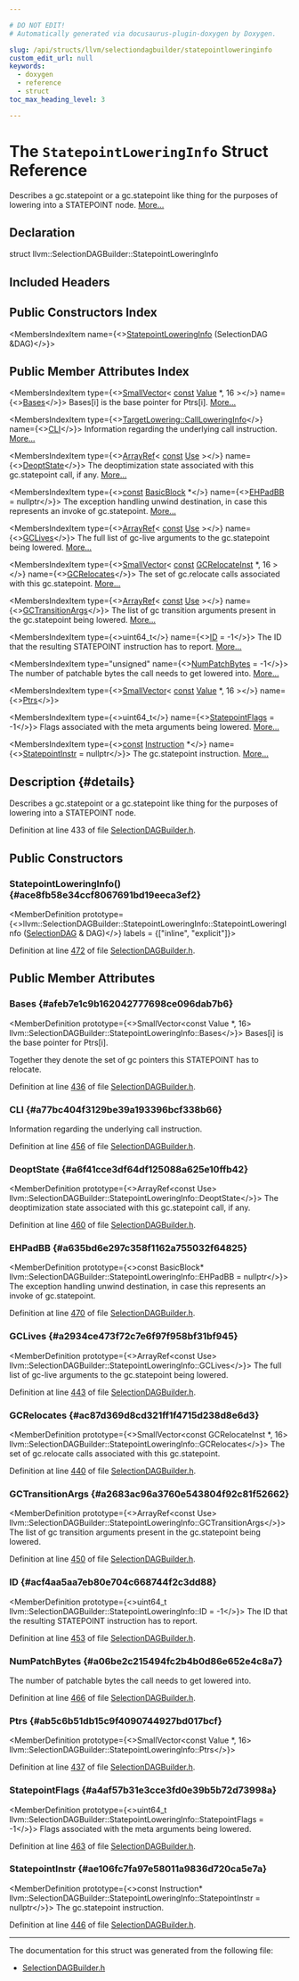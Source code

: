 ```yaml
---

# DO NOT EDIT!
# Automatically generated via docusaurus-plugin-doxygen by Doxygen.

slug: /api/structs/llvm/selectiondagbuilder/statepointloweringinfo
custom_edit_url: null
keywords:
  - doxygen
  - reference
  - struct
toc_max_heading_level: 3

---
```





# The `StatepointLoweringInfo` Struct Reference

<DoxygenPage pluginConfig={pluginConfig}>

Describes a gc.statepoint or a gc.statepoint like thing for the purposes of lowering into a STATEPOINT node. <a href="#details">More...</a>

## Declaration

<CodeBlock>struct llvm::SelectionDAGBuilder::StatepointLoweringInfo</CodeBlock>

## Included Headers

<IncludesList>
<IncludesListItem
  filePath="CodeGen/SelectionDAG/SelectionDAGBuilder.h"
  permalink="/docs/api/files/lib/lib/codegen/lib/codegen/selectiondag/selectiondagbuilder-h"
  isLocal="true" />
</IncludesList>

## Public Constructors Index

<MembersIndex>

<MembersIndexItem
  name={<><a href="#ace8fb58e34ccf8067691bd19eeca3ef2">StatepointLoweringInfo</a> (SelectionDAG &amp;DAG)</>}>
</MembersIndexItem>

</MembersIndex>

## Public Member Attributes Index

<MembersIndex>

<MembersIndexItem
  type={<><a href="/docs/api/classes/llvm/smallvector">SmallVector</a>&lt; <a href="/docs/api/files/lib/lib/target/lib/target/aarch64/aarch64promoteconstant-cpp/#a90f8350fecae261c25be85d38b451bff">const</a> <a href="/docs/api/classes/llvm/value">Value</a> &#42;, 16 &gt;</>}
  name={<><a href="#afeb7e1c9b162042777698ce096dab7b6">Bases</a></>}>
Bases&#91;i&#93; is the base pointer for Ptrs&#91;i&#93;. <a href="#afeb7e1c9b162042777698ce096dab7b6">More...</a>
</MembersIndexItem>

<MembersIndexItem
  type={<><a href="/docs/api/structs/llvm/targetlowering/callloweringinfo">TargetLowering::CallLoweringInfo</a></>}
  name={<><a href="#a77bc404f3129be39a193396bcf338b66">CLI</a></>}>
Information regarding the underlying call instruction. <a href="#a77bc404f3129be39a193396bcf338b66">More...</a>
</MembersIndexItem>

<MembersIndexItem
  type={<><a href="/docs/api/classes/llvm/arrayref">ArrayRef</a>&lt; <a href="/docs/api/files/lib/lib/target/lib/target/aarch64/aarch64promoteconstant-cpp/#a90f8350fecae261c25be85d38b451bff">const</a> <a href="/docs/api/classes/llvm/use">Use</a> &gt;</>}
  name={<><a href="#a6f41cce3df64df125088a625e10ffb42">DeoptState</a></>}>
The deoptimization state associated with this gc.statepoint call, if any. <a href="#a6f41cce3df64df125088a625e10ffb42">More...</a>
</MembersIndexItem>

<MembersIndexItem
  type={<><a href="/docs/api/files/lib/lib/target/lib/target/aarch64/aarch64promoteconstant-cpp/#a90f8350fecae261c25be85d38b451bff">const</a> <a href="/docs/api/classes/llvm/basicblock">BasicBlock</a> &#42;</>}
  name={<><a href="#a635bd6e297c358f1162a755032f64825">EHPadBB</a> = nullptr</>}>
The exception handling unwind destination, in case this represents an invoke of gc.statepoint. <a href="#a635bd6e297c358f1162a755032f64825">More...</a>
</MembersIndexItem>

<MembersIndexItem
  type={<><a href="/docs/api/classes/llvm/arrayref">ArrayRef</a>&lt; <a href="/docs/api/files/lib/lib/target/lib/target/aarch64/aarch64promoteconstant-cpp/#a90f8350fecae261c25be85d38b451bff">const</a> <a href="/docs/api/classes/llvm/use">Use</a> &gt;</>}
  name={<><a href="#a2934ce473f72c7e6f97f958bf31bf945">GCLives</a></>}>
The full list of gc-live arguments to the gc.statepoint being lowered. <a href="#a2934ce473f72c7e6f97f958bf31bf945">More...</a>
</MembersIndexItem>

<MembersIndexItem
  type={<><a href="/docs/api/classes/llvm/smallvector">SmallVector</a>&lt; <a href="/docs/api/files/lib/lib/target/lib/target/aarch64/aarch64promoteconstant-cpp/#a90f8350fecae261c25be85d38b451bff">const</a> <a href="/docs/api/classes/llvm/gcrelocateinst">GCRelocateInst</a> &#42;, 16 &gt;</>}
  name={<><a href="#ac87d369d8cd321ff1f4715d238d8e6d3">GCRelocates</a></>}>
The set of gc.relocate calls associated with this gc.statepoint. <a href="#ac87d369d8cd321ff1f4715d238d8e6d3">More...</a>
</MembersIndexItem>

<MembersIndexItem
  type={<><a href="/docs/api/classes/llvm/arrayref">ArrayRef</a>&lt; <a href="/docs/api/files/lib/lib/target/lib/target/aarch64/aarch64promoteconstant-cpp/#a90f8350fecae261c25be85d38b451bff">const</a> <a href="/docs/api/classes/llvm/use">Use</a> &gt;</>}
  name={<><a href="#a2683ac96a3760e543804f92c81f52662">GCTransitionArgs</a></>}>
The list of gc transition arguments present in the gc.statepoint being lowered. <a href="#a2683ac96a3760e543804f92c81f52662">More...</a>
</MembersIndexItem>

<MembersIndexItem
  type={<>uint64&#95;t</>}
  name={<><a href="#acf4aa5aa7eb80e704c668744f2c3dd88">ID</a> = -1</>}>
The ID that the resulting STATEPOINT instruction has to report. <a href="#acf4aa5aa7eb80e704c668744f2c3dd88">More...</a>
</MembersIndexItem>

<MembersIndexItem
  type="unsigned"
  name={<><a href="#a06be2c215494fc2b4b0d86e652e4c8a7">NumPatchBytes</a> = -1</>}>
The number of patchable bytes the call needs to get lowered into. <a href="#a06be2c215494fc2b4b0d86e652e4c8a7">More...</a>
</MembersIndexItem>

<MembersIndexItem
  type={<><a href="/docs/api/classes/llvm/smallvector">SmallVector</a>&lt; <a href="/docs/api/files/lib/lib/target/lib/target/aarch64/aarch64promoteconstant-cpp/#a90f8350fecae261c25be85d38b451bff">const</a> <a href="/docs/api/classes/llvm/value">Value</a> &#42;, 16 &gt;</>}
  name={<><a href="#ab5c6b51db15c9f4090744927bd017bcf">Ptrs</a></>}>
</MembersIndexItem>

<MembersIndexItem
  type={<>uint64&#95;t</>}
  name={<><a href="#a4af57b31e3cce3fd0e39b5b72d73998a">StatepointFlags</a> = -1</>}>
Flags associated with the meta arguments being lowered. <a href="#a4af57b31e3cce3fd0e39b5b72d73998a">More...</a>
</MembersIndexItem>

<MembersIndexItem
  type={<><a href="/docs/api/files/lib/lib/target/lib/target/aarch64/aarch64promoteconstant-cpp/#a90f8350fecae261c25be85d38b451bff">const</a> <a href="/docs/api/classes/llvm/instruction">Instruction</a> &#42;</>}
  name={<><a href="#ae106fc7fa97e58011a9836d720ca5e7a">StatepointInstr</a> = nullptr</>}>
The gc.statepoint instruction. <a href="#ae106fc7fa97e58011a9836d720ca5e7a">More...</a>
</MembersIndexItem>

</MembersIndex>

## Description {#details}

Describes a gc.statepoint or a gc.statepoint like thing for the purposes of lowering into a STATEPOINT node.

Definition at line 433 of file <a href="/docs/api/files/lib/lib/codegen/lib/codegen/selectiondag/selectiondagbuilder-h">SelectionDAGBuilder.h</a>.

<SectionDefinition>

## Public Constructors

### StatepointLoweringInfo() {#ace8fb58e34ccf8067691bd19eeca3ef2}

<MemberDefinition
  prototype={<>llvm::SelectionDAGBuilder::StatepointLoweringInfo::StatepointLoweringInfo (<a href="/docs/api/classes/llvm/selectiondag">SelectionDAG</a> &amp; DAG)</>}
  labels = {["inline", "explicit"]}>

Definition at line <a href="/docs/api/files/lib/lib/codegen/lib/codegen/selectiondag/selectiondagbuilder-h/#l00472">472</a> of file <a href="/docs/api/files/lib/lib/codegen/lib/codegen/selectiondag/selectiondagbuilder-h">SelectionDAGBuilder.h</a>.
</MemberDefinition>

</SectionDefinition>

<SectionDefinition>

## Public Member Attributes

### Bases {#afeb7e1c9b162042777698ce096dab7b6}

<MemberDefinition
  prototype={<>SmallVector&lt;const Value &#42;, 16&gt; llvm::SelectionDAGBuilder::StatepointLoweringInfo::Bases</>}>
Bases&#91;i&#93; is the base pointer for Ptrs&#91;i&#93;.

Together they denote the set of gc pointers this STATEPOINT has to relocate.

Definition at line <a href="/docs/api/files/lib/lib/codegen/lib/codegen/selectiondag/selectiondagbuilder-h/#l00436">436</a> of file <a href="/docs/api/files/lib/lib/codegen/lib/codegen/selectiondag/selectiondagbuilder-h">SelectionDAGBuilder.h</a>.
</MemberDefinition>

### CLI {#a77bc404f3129be39a193396bcf338b66}

<MemberDefinition
  prototype="TargetLowering::CallLoweringInfo llvm::SelectionDAGBuilder::StatepointLoweringInfo::CLI">
Information regarding the underlying call instruction.

Definition at line <a href="/docs/api/files/lib/lib/codegen/lib/codegen/selectiondag/selectiondagbuilder-h/#l00456">456</a> of file <a href="/docs/api/files/lib/lib/codegen/lib/codegen/selectiondag/selectiondagbuilder-h">SelectionDAGBuilder.h</a>.
</MemberDefinition>

### DeoptState {#a6f41cce3df64df125088a625e10ffb42}

<MemberDefinition
  prototype={<>ArrayRef&lt;const Use&gt; llvm::SelectionDAGBuilder::StatepointLoweringInfo::DeoptState</>}>
The deoptimization state associated with this gc.statepoint call, if any.

Definition at line <a href="/docs/api/files/lib/lib/codegen/lib/codegen/selectiondag/selectiondagbuilder-h/#l00460">460</a> of file <a href="/docs/api/files/lib/lib/codegen/lib/codegen/selectiondag/selectiondagbuilder-h">SelectionDAGBuilder.h</a>.
</MemberDefinition>

### EHPadBB {#a635bd6e297c358f1162a755032f64825}

<MemberDefinition
  prototype={<>const BasicBlock&#42; llvm::SelectionDAGBuilder::StatepointLoweringInfo::EHPadBB = nullptr</>}>
The exception handling unwind destination, in case this represents an invoke of gc.statepoint.

Definition at line <a href="/docs/api/files/lib/lib/codegen/lib/codegen/selectiondag/selectiondagbuilder-h/#l00470">470</a> of file <a href="/docs/api/files/lib/lib/codegen/lib/codegen/selectiondag/selectiondagbuilder-h">SelectionDAGBuilder.h</a>.
</MemberDefinition>

### GCLives {#a2934ce473f72c7e6f97f958bf31bf945}

<MemberDefinition
  prototype={<>ArrayRef&lt;const Use&gt; llvm::SelectionDAGBuilder::StatepointLoweringInfo::GCLives</>}>
The full list of gc-live arguments to the gc.statepoint being lowered.

Definition at line <a href="/docs/api/files/lib/lib/codegen/lib/codegen/selectiondag/selectiondagbuilder-h/#l00443">443</a> of file <a href="/docs/api/files/lib/lib/codegen/lib/codegen/selectiondag/selectiondagbuilder-h">SelectionDAGBuilder.h</a>.
</MemberDefinition>

### GCRelocates {#ac87d369d8cd321ff1f4715d238d8e6d3}

<MemberDefinition
  prototype={<>SmallVector&lt;const GCRelocateInst &#42;, 16&gt; llvm::SelectionDAGBuilder::StatepointLoweringInfo::GCRelocates</>}>
The set of gc.relocate calls associated with this gc.statepoint.

Definition at line <a href="/docs/api/files/lib/lib/codegen/lib/codegen/selectiondag/selectiondagbuilder-h/#l00440">440</a> of file <a href="/docs/api/files/lib/lib/codegen/lib/codegen/selectiondag/selectiondagbuilder-h">SelectionDAGBuilder.h</a>.
</MemberDefinition>

### GCTransitionArgs {#a2683ac96a3760e543804f92c81f52662}

<MemberDefinition
  prototype={<>ArrayRef&lt;const Use&gt; llvm::SelectionDAGBuilder::StatepointLoweringInfo::GCTransitionArgs</>}>
The list of gc transition arguments present in the gc.statepoint being lowered.

Definition at line <a href="/docs/api/files/lib/lib/codegen/lib/codegen/selectiondag/selectiondagbuilder-h/#l00450">450</a> of file <a href="/docs/api/files/lib/lib/codegen/lib/codegen/selectiondag/selectiondagbuilder-h">SelectionDAGBuilder.h</a>.
</MemberDefinition>

### ID {#acf4aa5aa7eb80e704c668744f2c3dd88}

<MemberDefinition
  prototype={<>uint64&#95;t llvm::SelectionDAGBuilder::StatepointLoweringInfo::ID = -1</>}>
The ID that the resulting STATEPOINT instruction has to report.

Definition at line <a href="/docs/api/files/lib/lib/codegen/lib/codegen/selectiondag/selectiondagbuilder-h/#l00453">453</a> of file <a href="/docs/api/files/lib/lib/codegen/lib/codegen/selectiondag/selectiondagbuilder-h">SelectionDAGBuilder.h</a>.
</MemberDefinition>

### NumPatchBytes {#a06be2c215494fc2b4b0d86e652e4c8a7}

<MemberDefinition
  prototype="unsigned llvm::SelectionDAGBuilder::StatepointLoweringInfo::NumPatchBytes = -1">
The number of patchable bytes the call needs to get lowered into.

Definition at line <a href="/docs/api/files/lib/lib/codegen/lib/codegen/selectiondag/selectiondagbuilder-h/#l00466">466</a> of file <a href="/docs/api/files/lib/lib/codegen/lib/codegen/selectiondag/selectiondagbuilder-h">SelectionDAGBuilder.h</a>.
</MemberDefinition>

### Ptrs {#ab5c6b51db15c9f4090744927bd017bcf}

<MemberDefinition
  prototype={<>SmallVector&lt;const Value &#42;, 16&gt; llvm::SelectionDAGBuilder::StatepointLoweringInfo::Ptrs</>}>

Definition at line <a href="/docs/api/files/lib/lib/codegen/lib/codegen/selectiondag/selectiondagbuilder-h/#l00437">437</a> of file <a href="/docs/api/files/lib/lib/codegen/lib/codegen/selectiondag/selectiondagbuilder-h">SelectionDAGBuilder.h</a>.
</MemberDefinition>

### StatepointFlags {#a4af57b31e3cce3fd0e39b5b72d73998a}

<MemberDefinition
  prototype={<>uint64&#95;t llvm::SelectionDAGBuilder::StatepointLoweringInfo::StatepointFlags = -1</>}>
Flags associated with the meta arguments being lowered.

Definition at line <a href="/docs/api/files/lib/lib/codegen/lib/codegen/selectiondag/selectiondagbuilder-h/#l00463">463</a> of file <a href="/docs/api/files/lib/lib/codegen/lib/codegen/selectiondag/selectiondagbuilder-h">SelectionDAGBuilder.h</a>.
</MemberDefinition>

### StatepointInstr {#ae106fc7fa97e58011a9836d720ca5e7a}

<MemberDefinition
  prototype={<>const Instruction&#42; llvm::SelectionDAGBuilder::StatepointLoweringInfo::StatepointInstr = nullptr</>}>
The gc.statepoint instruction.

Definition at line <a href="/docs/api/files/lib/lib/codegen/lib/codegen/selectiondag/selectiondagbuilder-h/#l00446">446</a> of file <a href="/docs/api/files/lib/lib/codegen/lib/codegen/selectiondag/selectiondagbuilder-h">SelectionDAGBuilder.h</a>.
</MemberDefinition>

</SectionDefinition>

<hr/>

The documentation for this struct was generated from the following file:

<ul>
<li><a href="/docs/api/files/lib/lib/codegen/lib/codegen/selectiondag/selectiondagbuilder-h">SelectionDAGBuilder.h</a></li>
</ul>

</DoxygenPage>
